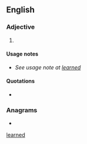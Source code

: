 {{also|learned|learnéd}}
==English==

===Adjective===
{{en-adj}}

# {{lb|en|poetic}} {{alternative spelling of|en|learned}}

====Usage notes====
* ''See usage note at [[learned#Usage notes|learned]]''

====Quotations====
* {{seeCites|en}}

===Anagrams===
* {{anagrams|en|a=adeelnr|Darleen|Darlene|Leander|relaned}}

[[Category:English terms spelled with È|learned]]